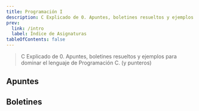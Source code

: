```yaml
---
title: Programación I
description: C Explicado de 0. Apuntes, boletines resueltos y ejemplos para dominar el lenguaje de Programación C. (y punteros)
prev:
  link: /intro
  label: Índice de Asignaturas
tableOfContents: false
---
```




> C Explicado de 0. Apuntes, boletines resueltos y ejemplos para dominar el lenguaje de Programación C. (y punteros)

## Apuntes

<LinkCard
  title="Bloque 1 - Conceptos Básicos"
  href="/prouno/apuntes/b1-conceptos-basicos"
  description="Algoritmos, lenguajes de programación, programas y sus elementos, tipos de datos y operadores, entrada y salida (printf / scanf), conceptos básicos de macros e introducción a los punteros."
/>
<LinkCard
  title="Bloque 2 - Control de Flujo"
  href="/prouno/apuntes/b2-control-de-flujo"
  description="Bucles (while / do while / for), Condicionales (if / else / switch) y el Teorema de Böhm y Jacopini (o de la programación estructurada)"
/>
<LinkCard
  title="Bloque 3 - Subprogramas"
  href="/prouno/apuntes/b3-subprogramas"
  description="Funciones, subrutinas, recursividad, declaraciones y retorno de datos. Divide y vencerás."
/>
<LinkCard
  title="Bloque 4 - Estructuras de Datos"
  href="/prouno/apuntes/b4-estructuras-de-datos"
  description="Arrays, registros, cadenas de caracteres y otros tipos de datos estructurados. Algoritmos de búsqueda y ordenación."
/>


## Boletines

<LinkCard
  title="Boletín 1 - Conceptos Básicos"
  href="/prouno/boletines/b1-boletin-1"
  description="Entra y Salida. printf, scanf, gets, define y operaciones artiméticas básicas."
/>
<LinkCard
  title="Boletín 2 - Control de Flujo"
  href="/prouno/boletines/b2-boletin-2"
  description="Bucles (while / do while / for) y condicionales (if / else / switch)"
/>
<LinkCard
  title="Boletín 3 - Subprogramas"
  href="/prouno/boletines/b3-boletin-3"
  description="Funciones, recursividad y retorno de datos."
/>
<LinkCard
  title="Boletín 4 - Estructuras de Datos"
  href="/prouno/boletines/b4-boletin-4"
  description="Arrays, registros y cadenas de caracteres."
/>

